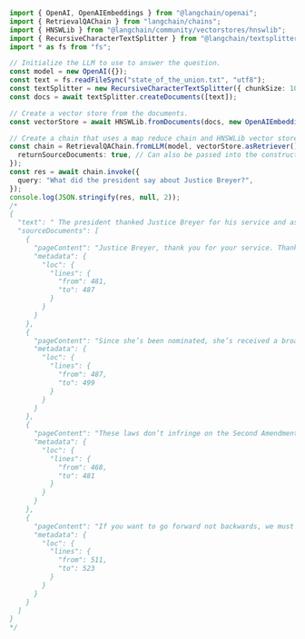 ```typescript
import { OpenAI, OpenAIEmbeddings } from "@langchain/openai";
import { RetrievalQAChain } from "langchain/chains";
import { HNSWLib } from "@langchain/community/vectorstores/hnswlib";
import { RecursiveCharacterTextSplitter } from "@langchain/textsplitters";
import * as fs from "fs";

// Initialize the LLM to use to answer the question.
const model = new OpenAI({});
const text = fs.readFileSync("state_of_the_union.txt", "utf8");
const textSplitter = new RecursiveCharacterTextSplitter({ chunkSize: 1000 });
const docs = await textSplitter.createDocuments([text]);

// Create a vector store from the documents.
const vectorStore = await HNSWLib.fromDocuments(docs, new OpenAIEmbeddings());

// Create a chain that uses a map reduce chain and HNSWLib vector store.
const chain = RetrievalQAChain.fromLLM(model, vectorStore.asRetriever(), {
  returnSourceDocuments: true, // Can also be passed into the constructor
});
const res = await chain.invoke({
  query: "What did the president say about Justice Breyer?",
});
console.log(JSON.stringify(res, null, 2));
/*
{
  "text": " The president thanked Justice Breyer for his service and asked him to stand so he could be seen.",
  "sourceDocuments": [
    {
      "pageContent": "Justice Breyer, thank you for your service. Thank you, thank you, thank you. I mean it. Get up. Stand — let me see you. Thank you.\n\nAnd we all know — no matter what your ideology, we all know one of the most serious constitutional responsibilities a President has is nominating someone to serve on the United States Supreme Court.\n\nAs I did four days ago, I’ve nominated a Circuit Court of Appeals — Ketanji Brown Jackson. One of our nation’s top legal minds who will continue in just Brey- — Justice Breyer’s legacy of excellence. A former top litigator in private practice, a former federal public defender from a family of public-school educators and police officers — she’s a consensus builder.\n\nSince she’s been nominated, she’s received a broad range of support, including the Fraternal Order of Police and former judges appointed by Democrats and Republicans.",
      "metadata": {
        "loc": {
          "lines": {
            "from": 481,
            "to": 487
          }
        }
      }
    },
    {
      "pageContent": "Since she’s been nominated, she’s received a broad range of support, including the Fraternal Order of Police and former judges appointed by Democrats and Republicans.\n\nJudge Ketanji Brown Jackson\nPresident Biden's Unity AgendaLearn More\nSince she’s been nominated, she’s received a broad range of support, including the Fraternal Order of Police and former judges appointed by Democrats and Republicans.\n\nFolks, if we are to advance liberty and justice, we need to secure our border and fix the immigration system.\n\nAnd as you might guess, I think we can do both. At our border, we’ve installed new technology, like cutting-edge scanners, to better detect drug smuggling.\n\nWe’ve set up joint patrols with Mexico and Guatemala to catch more human traffickers.\n\nWe’re putting in place dedicated immigration judges in significant larger number so families fleeing persecution and violence can have their cases — cases heard faster — and those who aren’t legitimately here can be sent back.",
      "metadata": {
        "loc": {
          "lines": {
            "from": 487,
            "to": 499
          }
        }
      }
    },
    {
      "pageContent": "These laws don’t infringe on the Second Amendment; they save lives.\n\nGun Violence\n\n\nThe most fundamental right in America is the right to vote and have it counted. And look, it’s under assault.\n\nIn state after state, new laws have been passed not only to suppress the vote — we’ve been there before — but to subvert the entire election. We can’t let this happen.\n\nTonight, I call on the Senate to pass — pass the Freedom to Vote Act. Pass the John Lewis Act — Voting Rights Act. And while you’re at it, pass the DISCLOSE Act so Americans know who is funding our elections.\n\nLook, tonight, I’d — I’d like to honor someone who has dedicated his life to serve this country: Justice Breyer — an Army veteran, Constitutional scholar, retiring Justice of the United States Supreme Court.\n\nJustice Breyer, thank you for your service. Thank you, thank you, thank you. I mean it. Get up. Stand — let me see you. Thank you.",
      "metadata": {
        "loc": {
          "lines": {
            "from": 468,
            "to": 481
          }
        }
      }
    },
    {
      "pageContent": "If you want to go forward not backwards, we must protect access to healthcare; preserve a woman’s right to choose — and continue to advance maternal healthcare for all Americans.\n\nRoe v. Wade\n\n\nAnd folks, for our LGBTQ+ Americans, let’s finally get the bipartisan Equality Act to my desk. The onslaught of state laws targeting transgender Americans and their families — it’s simply wrong.\n\nAs I said last year, especially to our younger transgender Americans, I’ll always have your back as your President so you can be yourself and reach your God-given potential.\n\nBipartisan Equality Act\n\n\nFolks as I’ve just demonstrated, while it often appears we do not agree and that — we — we do agree on a lot more things than we acknowledge.",
      "metadata": {
        "loc": {
          "lines": {
            "from": 511,
            "to": 523
          }
        }
      }
    }
  ]
}
*/
```